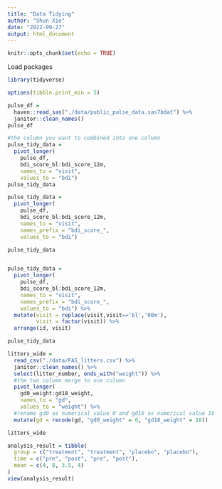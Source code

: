 ```yaml
---
title: "Data Tidying"
author: "Shun Xie"
date: "2022-09-27"
output: html_document
---
```


```r
knitr::opts_chunk$set(echo = TRUE)
```

Load packages
```r
library(tidyverse)

options(tibble.print_min = 5)
```


```r
pulse_df = 
  haven::read_sas("./data/public_pulse_data.sas7bdat") %>%
  janitor::clean_names()
pulse_df
```


```r
#the column you want to combined into one column
pulse_tidy_data = 
  pivot_longer(
    pulse_df, 
    bdi_score_bl:bdi_score_12m,
    names_to = "visit", 
    values_to = "bdi")
pulse_tidy_data
```

```r
pulse_tidy_data = 
  pivot_longer(
    pulse_df, 
    bdi_score_bl:bdi_score_12m,
    names_to = "visit", 
    names_prefix = "bdi_score_",
    values_to = "bdi")

pulse_tidy_data

```



```r

```





```r
pulse_tidy_data = 
  pivot_longer(
    pulse_df, 
    bdi_score_bl:bdi_score_12m,
    names_to = "visit", 
    names_prefix = "bdi_score_",
    values_to = "bdi") %>%
  mutate(visit = replace(visit,visit=='bl','00m'),
         visit = factor(visit)) %>%
  arrange(id, visit)

pulse_tidy_data
```

```r
litters_wide = 
  read_csv("./data/FAS_litters.csv") %>%
  janitor::clean_names() %>%
  select(litter_number, ends_with("weight")) %>%
  #the two column merge to one column
  pivot_longer(
    gd0_weight:gd18_weight,
    names_to = "gd", 
    values_to = "weight") %>% 
  #rename gd0 as numerical value 0 and gd18 as numerical value 18
  mutate(gd = recode(gd, "gd0_weight" = 0, "gd18_weight" = 18))
```

```r
litters_wide
```


```r
analysis_result = tibble(
  group = c("treatment", "treatment", "placebo", "placebo"),
  time = c("pre", "post", "pre", "post"),
  mean = c(4, 8, 3.5, 4)
)
view(analysis_result)
```




